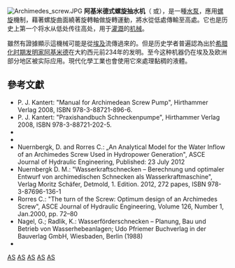 {{no footnotes|time=2018-07-06T07:59:53+00:00}}
[[File:Archimedes_screw.JPG|thumb]]
'''阿基米德式螺旋抽水机'''（{{lang-en|Archimedes screw}} 或{{lang|en|screw pump}}），是一種[[水泵|水泵]]，應用[[螺旋_(簡單機械)|螺旋]]機制，藉著螺旋曲面繞著旋轉軸做旋轉運動，將水從低處傳輸至高處。它也是历史上第一个将水从低处传往高处，用于[[灌溉|灌溉]]的[[机械|机械]]。

雖然有證據顯示這機械可能是從[[埃及|埃及]]流傳過來的。但是历史学者普遍認為出於[[希腊化时期|希腊化时期]][[发明家|发明家]][[阿基米德|阿基米德]]在大約西元前234年的发明。至今这种机器仍在埃及及欧洲部分地区被实际应用。現代化學工業也會使用它來處理黏稠的液體。

==參考文獻==
{{reflist|2}}
* P. J. Kantert: "Manual for Archimedean Screw Pump", Hirthammer Verlag 2008, ISBN 978-3-88721-896-6.
* P. J. Kantert: "Praxishandbuch Schneckenpumpe", Hirthammer Verlag 2008, ISBN 978-3-88721-202-5.
* {{Citation
 | last = Oleson
 | first = John Peter
 | author-link = John Peter Oleson
 | title = Greek and Roman mechanical water-lifting devices. The History of a Technology
 | place = Dordrecht
 | publisher = D. Reidel
 | year = 1984
 | isbn = 90-277-1693-5
}}
* {{Citation
 | last = Oleson
 | first = John Peter
 | year = 2000
 | contribution = Water-Lifting
 | editor-last = Wikander
 | editor-first = Örjan
 | editor-link = Örjan Wikander
 | title = Handbook of Ancient Water Technology
 | series = Technology and Change in History
 | publication-place = Leiden
 | volume = 2
 | pages = 217–302 (242–251)
 | isbn = 90-04-11123-9
}}
* Nuernbergk, D. and Rorres C.: „An Analytical Model for the Water Inflow of an Archimedes Screw Used in Hydropower Generation", ASCE Journal of Hydraulic Engineering, Published: 23 July 2012
* Nuernbergk D. M.: "Wasserkraftschnecken – Berechnung und optimaler Entwurf von archimedischen Schnecken als Wasserkraftmaschine", Verlag Moritz Schäfer, Detmold, 1. Edition. 2012, 272 papes, ISBN 978-3-87696-136-1
* Rorres C.: "The turn of the Screw: Optimum design of an Archimedes Screw", ASCE Journal of Hydraulic Engineering, Volume 126, Number 1, Jan.2000, pp. 72–80
* Nagel, G.; Radlik, K.: Wasserförderschnecken – Planung, Bau und Betrieb von Wasserhebeanlagen; Udo Pfriemer Buchverlag in der Bauverlag GmbH, Wiesbaden, Berlin (1988)
*{{Citation
 | last = White, Jr.
 | first = Lynn
 | author-link = Lynn Townsend White, Jr.
 | title = Medieval Technology and Social Change
 | place = Oxford
 | year = 1962
 | publisher = At the Clarendon Press
}}

{{Authority control}}
{{Tech-stub}}

[[Category:泵|AS]]
[[Category:阿基米德|AS]]
[[Category:采矿史|AS]]
[[Category:旋转机械|AS]]
[[Category:希腊发明|AS]]